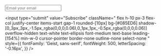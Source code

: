 <div className="max-w-[360px] w-full">
<form
  action="https://buttondown.com/api/emails/embed-subscribe/zazu"
  method="post"
  target="popupwindow"
  onsubmit="window.open('https://newsletter.za-zu.com', 'popupwindow')"
  className="flex w-auto h-12 px-1 py-0 pl-3 items-center gap-1 flex-shrink-0 rounded-xl bg-white shadow-[0_0_0_1px_rgba(0,0,0,0.08),0_3px_3px_-1.5px_rgba(0,0,0,0.06),0_1px_1px_-0.5px_rgba(0,0,0,0.06)]"
>
  <input
    type="email"
    name="email"
    id="bd-email"
    placeholder="Email your email"
    className="
      flex-1
      overflow-hidden
      text-[#071530]/50
      text-ellipsis
      font-normal
      text-base
      leading-[154%]
      tracking-[-0.01em]
      font-[Geist]
      min-w-0
      truncate
      outline-none
      bg-transparent
      border-none
      p-0
    "
    style={{
      WebkitLineClamp: 1,
      display: '-webkit-box',
      WebkitBoxOrient: 'vertical',
      fontFamily: 'Geist, sans-serif',
      fontSize: '16px',
      fontWeight: 400,
      letterSpacing: '-0.16px',
      color: '#071530',
      lineHeight: '154%',
    }}
  />
  
  <input
    type="submit"
    value="Subscribe"
    className="
      flex
      h-10
      px-3
      flex-col
      justify-center
      items-start
      gap-1
      rounded-[10px]
      bg-[#085ED6]
      shadow-[0_3px_3px_-1.5px_rgba(0,0,0,0.06),0_1px_1px_-0.5px_rgba(0,0,0,0.06)]
      overflow-hidden
      text-white
      text-ellipsis
      font-medium
      text-base
      leading-[154%]
      min-w-0
      cursor-pointer
      border-none
      outline-none
      select-none
    "
    style={{
      fontFamily: 'Geist, sans-serif',
      fontWeight: 500,
      letterSpacing: '-0.16px',
    }}
  />
</form>
</div>